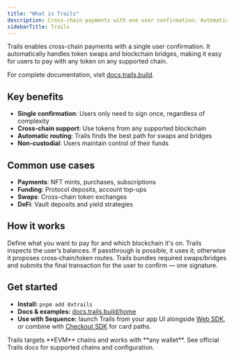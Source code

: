```yaml
---
title: "What is Trails"
description: Cross-chain payments with one user confirmation. Automatically handle swaps and bridges across different blockchains.
sidebarTitle: Trails
---
```


Trails enables cross-chain payments with a single user confirmation. It automatically handles token swaps and blockchain bridges, making it easy for users to pay with any token on any supported chain.

For complete documentation, visit [docs.trails.build](https://docs.trails.build/home).

## Key benefits

- **Single confirmation**: Users only need to sign once, regardless of complexity
- **Cross-chain support**: Use tokens from any supported blockchain
- **Automatic routing**: Trails finds the best path for swaps and bridges
- **Non-custodial**: Users maintain control of their funds

## Common use cases

- **Payments**: NFT mints, purchases, subscriptions
- **Funding**: Protocol deposits, account top-ups
- **Swaps**: Cross-chain token exchanges
- **DeFi**: Vault deposits and yield strategies

## How it works

<Steps>
  <Step title="Set your intent">
    Define what you want to pay for and which blockchain it's on.
  </Step>
  <Step title="Find the route">
    Trails inspects the user’s balances. If passthrough is possible, it uses it; otherwise it proposes cross‑chain/token routes.
  </Step>
  <Step title="Orchestrate & execute">
    Trails bundles required swaps/bridges and submits the final transaction for the user to confirm — one signature.
  </Step>
</Steps>

## Get started

- **Install:** `pnpm add 0xtrails`  
- **Docs & examples:** <a href="https://docs.trails.build/home">docs.trails.build/home</a>  
- **Use with Sequence:** launch Trails from your app UI alongside <a href="/sdk/web/overview">Web SDK</a>, or combine with <a href="/solutions/payments/checkout-sdk">Checkout SDK</a> for card paths.

<Info>
Trails targets **EVM** chains and works with **any wallet**. See official Trails docs for supported chains and configuration.
</Info>
